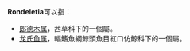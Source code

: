 '''Rondeletia'''可以指：

* [[郎德木属|郎德木属]]，茜草科下的一個屬。
* [[龙氏鱼属|龙氏鱼属]]，輻鰭魚綱鯨頭魚目紅口仿鯨科下的一個屬。

{{disambig|cat=非中文名称消歧义}}